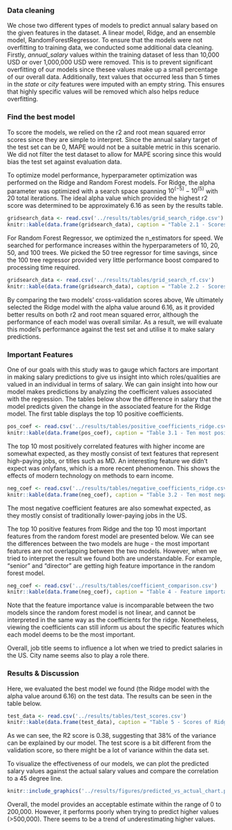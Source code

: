 ### Data cleaning

We chose two different types of models to predict annual salary based on the given features in the dataset. A linear model, Ridge, and an ensemble model, RandomForestRegressor. To ensure that the models were not overfitting to training data, we conducted some additional data cleaning. Firstly, *annual_salary* values within the training dataset of less than 10,000 USD or over 1,000,000 USD were removed. This is to prevent significant overfitting of our models since thesee values make up a small percentage of our overall data. Additionally, text values that occurred less than 5 times in the *state* or *city* features were imputed with an empty string. This ensures that highly specific values will be removed which also helps reduce overfitting.

### Find the best model

To score the models, we relied on the r2 and root mean squared error scores since they are simple to interpret. Since the annual salary target of the test set can be 0, MAPE would not be a suitable metric in this scenario. We did not filter the test dataset to allow for MAPE scoring since this would bias the test set against evaluation data.

To optimize model performance, hyperparameter optimization was performed on the Ridge and Random Forest models. For Ridge, the alpha parameter was optimized with a search space spanning $10^{(-5)} - 10^{(5)}$ with 20 total iterations. The ideal alpha value which provided the highest r2 score was determined to be approximately 6.16 as seen by the results table.

```r
gridsearch_data <- read.csv('../results/tables/grid_search_ridge.csv')
knitr::kable(data.frame(gridsearch_data), caption = "Table 2.1 - Scores For Various Alpha Values")

```

For Random Forest Regressor, we optimized the n_estimators for speed. We searched for performance increases within the hyperparameters of 10, 20, 50, and 100 trees. We picked the 50 tree regressor for time savings, since the 100 tree regressor provided very little performance boost compared to processing time required.

```r
gridsearch_data <- read.csv('../results/tables/grid_search_rf.csv')
knitr::kable(data.frame(gridsearch_data), caption = "Table 2.2 - Scores For Various n_estimators")

```

By comparing the two models' cross-validation scores above, We ultimately selected the Ridge model with the alpha value around 6.16, as it provided better results on both r2 and root mean squared error, although the performance of each model was overall similar. As a result, we will evaluate this model's performance against the test set and utilise it to make salary predictions.

### Important Features

One of our goals with this study was to gauge which factors are important in making salary predictions to give us insight into which roles/qualities are valued in an individual in terms of salary. We can gain insight into how our model makes predictions by analyzing the coefficient values associated with the regression. The tables below show the difference in salary that the model predicts given the change in the associated feature for the Ridge model. The first table displays the top 10 positive coefficients.

```r
pos_coef <- read.csv('../results/tables/positive_coefficients_ridge.csv')
knitr::kable(data.frame(pos_coef), caption = "Table 3.1 - Ten most positive coefficients")

```

The top 10 most positively correlated features with higher income are somewhat expected, as they mostly consist of text features that represent high-paying jobs, or titles such as MD. An interesting feature we didn't expect was onlyfans, which is a more recent phenomenon. This shows the effects of modern technology on methods to earn income.

```r

neg_coef <- read.csv('../results/tables/negative_coefficients_ridge.csv')
knitr::kable(data.frame(neg_coef), caption = "Table 3.2 - Ten most negative coefficients")

```

The most negative coefficient features are also somewhat expected, as they mostly consist of traditionally lower-paying jobs in the US.

The top 10 positive features from Ridge and the top 10 most important features from the random forest model are presented below. We can see the differences between the two models are huge - the most important features are not overlapping between the two models. However, when we tried to interpret the result we found both are understandable. For example, "senior" and "director" are getting high feature importance in the random forest model.

```r

neg_coef <- read.csv('../results/tables/coefficient_comparison.csv')
knitr::kable(data.frame(neg_coef), caption = "Table 4 - Feature importance comparison")

```

Note that the feature importance value is incomparable between the two models since the random forest model is not linear, and cannot be interpreted in the same way as the coefficients for the ridge. Nonetheless, viewing the coefficients can still inform us about the specific features which each model deems to be the most important.

Overall, job title seems to influence a lot when we tried to predict salaries in the US. City name seems also to play a role there.

### Results & Discussion

Here, we evaluated the best model we found (the Ridge model with the alpha value around 6.16) on the test data. The results can be seen in the table below.

```r
test_data <- read.csv('../results/tables/test_scores.csv')
knitr::kable(data.frame(test_data), caption = "Table 5 - Scores of Ridge Model on Test Data")

```

As we can see, the R2 score is 0.38, suggesting that 38% of the variance can be explained by our model. The test score is a bit different from the validation score, so there might be a lot of variance within the data set. 

To visualize the effectiveness of our models, we can plot the predicted salary values against the actual salary values and compare the correlation to a 45 degree line.

```r
knitr::include_graphics('../results/figures/predicted_vs_actual_chart.png')

```

Overall, the model provides an acceptable estimate within the range of 0 to 200,000. However, it performs poorly when trying to predict higher values (>500,000). There seems to be a trend of underestimating higher values. 

